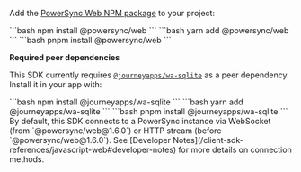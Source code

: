 Add the [PowerSync Web NPM package](https://www.npmjs.com/package/@powersync/web) to your project:

<Tabs>
  <Tab title="npm">
    ```bash
    npm install @powersync/web
    ```
  </Tab>

  <Tab title="yarn">
    ```bash
    yarn add @powersync/web
    ```
  </Tab>

  <Tab title="pnpm">
    ```bash
    pnpm install @powersync/web
    ```
  </Tab>
</Tabs>

**Required peer dependencies**
  
This SDK currently requires [`@journeyapps/wa-sqlite`](https://www.npmjs.com/package/@journeyapps/wa-sqlite) as a peer dependency. Install it in your app with:
  
<Tabs>
  <Tab title="npm">
    ```bash
    npm install @journeyapps/wa-sqlite
    ```
  </Tab>

  <Tab title="yarn">
    ```bash
    yarn add @journeyapps/wa-sqlite
    ```
  </Tab>

  <Tab title="pnpm">
    ```bash
    pnpm install @journeyapps/wa-sqlite
    ```
  </Tab>
</Tabs>

<Info>
  By default, this SDK connects to a PowerSync instance via WebSocket (from `@powersync/web@1.6.0`) or HTTP stream (before `@powersync/web@1.6.0`). See [Developer Notes](/client-sdk-references/javascript-web#developer-notes) for more details on connection methods.
</Info> 